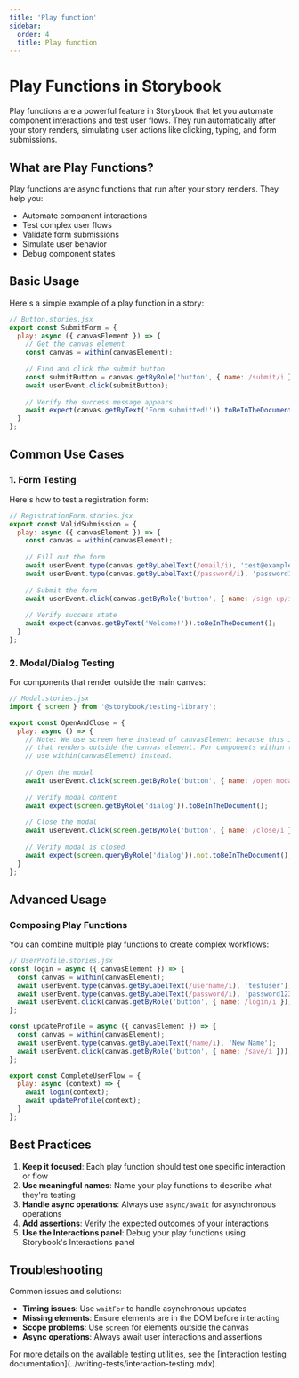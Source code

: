```yaml
---
title: 'Play function'
sidebar:
  order: 4
  title: Play function
---
```


# Play Functions in Storybook

Play functions are a powerful feature in Storybook that let you automate component interactions and test user flows. They run automatically after your story renders, simulating user actions like clicking, typing, and form submissions.

## What are Play Functions?

Play functions are async functions that run after your story renders. They help you:
- Automate component interactions
- Test complex user flows
- Validate form submissions
- Simulate user behavior
- Debug component states

## Basic Usage

Here's a simple example of a play function in a story:

```jsx
// Button.stories.jsx
export const SubmitForm = {
  play: async ({ canvasElement }) => {
    // Get the canvas element
    const canvas = within(canvasElement);
    
    // Find and click the submit button
    const submitButton = canvas.getByRole('button', { name: /submit/i });
    await userEvent.click(submitButton);
    
    // Verify the success message appears
    await expect(canvas.getByText('Form submitted!')).toBeInTheDocument();
  }
};
```

## Common Use Cases

### 1. Form Testing
Here's how to test a registration form:

```jsx
// RegistrationForm.stories.jsx
export const ValidSubmission = {
  play: async ({ canvasElement }) => {
    const canvas = within(canvasElement);
    
    // Fill out the form
    await userEvent.type(canvas.getByLabelText(/email/i), 'test@example.com');
    await userEvent.type(canvas.getByLabelText(/password/i), 'password123');
    
    // Submit the form
    await userEvent.click(canvas.getByRole('button', { name: /sign up/i }));
    
    // Verify success state
    await expect(canvas.getByText('Welcome!')).toBeInTheDocument();
  }
};
```

### 2. Modal/Dialog Testing
For components that render outside the main canvas:

```jsx
// Modal.stories.jsx
import { screen } from '@storybook/testing-library';

export const OpenAndClose = {
  play: async () => {
    // Note: We use screen here instead of canvasElement because this is a global modal
    // that renders outside the canvas element. For components within the canvas,
    // use within(canvasElement) instead.
    
    // Open the modal
    await userEvent.click(screen.getByRole('button', { name: /open modal/i }));
    
    // Verify modal content
    await expect(screen.getByRole('dialog')).toBeInTheDocument();
    
    // Close the modal
    await userEvent.click(screen.getByRole('button', { name: /close/i }));
    
    // Verify modal is closed
    await expect(screen.queryByRole('dialog')).not.toBeInTheDocument();
  }
};
```

## Advanced Usage

### Composing Play Functions
You can combine multiple play functions to create complex workflows:

```jsx
// UserProfile.stories.jsx
const login = async ({ canvasElement }) => {
  const canvas = within(canvasElement);
  await userEvent.type(canvas.getByLabelText(/username/i), 'testuser');
  await userEvent.type(canvas.getByLabelText(/password/i), 'password123');
  await userEvent.click(canvas.getByRole('button', { name: /login/i }));
};

const updateProfile = async ({ canvasElement }) => {
  const canvas = within(canvasElement);
  await userEvent.type(canvas.getByLabelText(/name/i), 'New Name');
  await userEvent.click(canvas.getByRole('button', { name: /save/i }));
};

export const CompleteUserFlow = {
  play: async (context) => {
    await login(context);
    await updateProfile(context);
  }
};
```

## Best Practices

1. **Keep it focused**: Each play function should test one specific interaction or flow
2. **Use meaningful names**: Name your play functions to describe what they're testing
3. **Handle async operations**: Always use `async/await` for asynchronous operations
4. **Add assertions**: Verify the expected outcomes of your interactions
5. **Use the Interactions panel**: Debug your play functions using Storybook's Interactions panel

## Troubleshooting

Common issues and solutions:

- **Timing issues**: Use `waitFor` to handle asynchronous updates
- **Missing elements**: Ensure elements are in the DOM before interacting
- **Scope problems**: Use `screen` for elements outside the canvas
- **Async operations**: Always await user interactions and assertions

<Callout variant="info" icon="💡">
  For more details on the available testing utilities, see the [interaction testing documentation](../writing-tests/interaction-testing.mdx).
</Callout>
